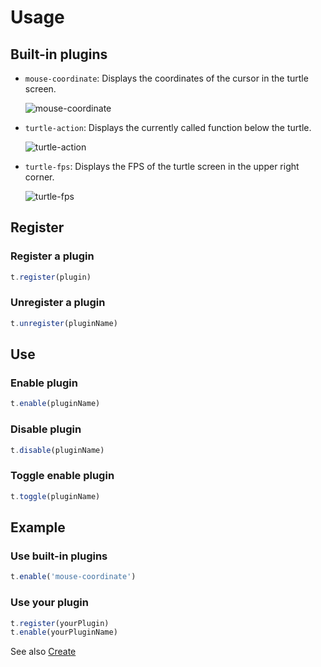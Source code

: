 # Usage

## Built-in plugins

- `mouse-coordinate`: Displays the coordinates of the cursor in the turtle screen.

    ![mouse-coordinate](./mouse-coordinate.png)

- `turtle-action`: Displays the currently called function below the turtle.

    ![turtle-action](./turtle-action.png)

- `turtle-fps`: Displays the FPS of the turtle screen in the upper right corner.

    ![turtle-fps](./turtle-fps.png)

## Register

### Register a plugin
```js copy
t.register(plugin)
```

### Unregister a plugin
```js copy
t.unregister(pluginName)
```

## Use

### Enable plugin
```js copy
t.enable(pluginName)
```

### Disable plugin
```js copy
t.disable(pluginName)
```

### Toggle enable plugin
```js copy
t.toggle(pluginName)
```

## Example

### Use built-in plugins
```js copy
t.enable('mouse-coordinate')
```

### Use your plugin
```js copy
t.register(yourPlugin)
t.enable(yourPluginName)
```
See also [Create](./create)